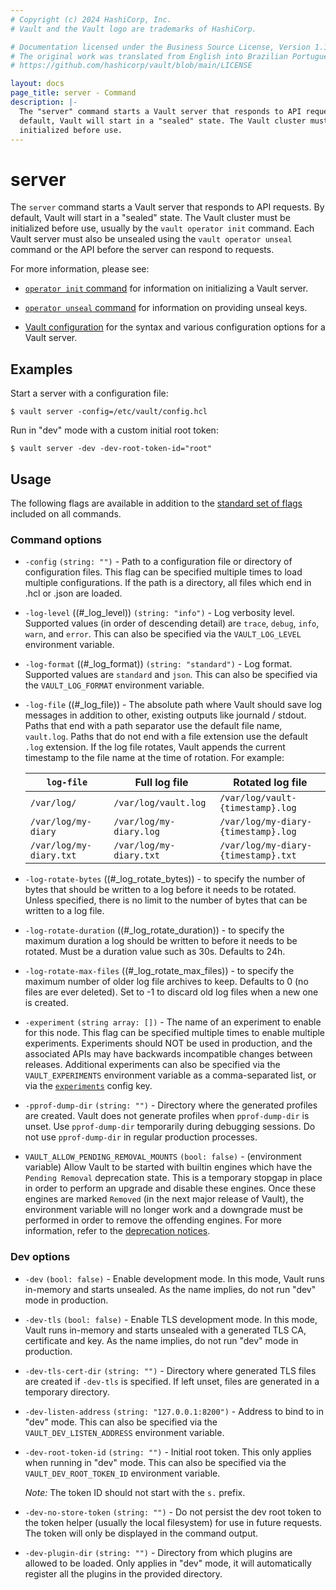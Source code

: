 ```yaml
---
# Copyright (c) 2024 HashiCorp, Inc.
# Vault and the Vault logo are trademarks of HashiCorp.

# Documentation licensed under the Business Source License, Version 1.1.
# The original work was translated from English into Brazilian Portuguese.
# https://github.com/hashicorp/vault/blob/main/LICENSE

layout: docs
page_title: server - Command
description: |-
  The "server" command starts a Vault server that responds to API requests. By
  default, Vault will start in a "sealed" state. The Vault cluster must be
  initialized before use.
---
```


# server

The `server` command starts a Vault server that responds to API requests. By
default, Vault will start in a "sealed" state. The Vault cluster must be
initialized before use, usually by the `vault operator init` command. Each Vault
server must also be unsealed using the `vault operator unseal` command or the
API before the server can respond to requests.

For more information, please see:

- [`operator init` command](/vault/docs/commands/operator/init) for information
  on initializing a Vault server.

- [`operator unseal` command](/vault/docs/commands/operator/unseal) for
  information on providing unseal keys.

- [Vault configuration](/vault/docs/configuration) for the syntax and
  various configuration options for a Vault server.

## Examples

Start a server with a configuration file:

```shell-session
$ vault server -config=/etc/vault/config.hcl
```

Run in "dev" mode with a custom initial root token:

```shell-session
$ vault server -dev -dev-root-token-id="root"
```

## Usage

The following flags are available in addition to the [standard set of
flags](/vault/docs/commands) included on all commands.

### Command options

- `-config` `(string: "")` - Path to a configuration file or directory of
  configuration files. This flag can be specified multiple times to load
  multiple configurations. If the path is a directory, all files which end in
  .hcl or .json are loaded.

- `-log-level` ((#\_log_level)) `(string: "info")` - Log verbosity level. Supported values (in
  order of descending detail) are `trace`, `debug`, `info`, `warn`, and `error`. This can
  also be specified via the `VAULT_LOG_LEVEL` environment variable.

- `-log-format` ((#\_log_format)) `(string: "standard")` - Log format. Supported values
  are `standard` and `json`. This can also be specified via the
  `VAULT_LOG_FORMAT` environment variable.

- `-log-file` ((#\_log_file)) - The absolute path where Vault should save log
  messages in addition to other, existing outputs like journald / stdout. Paths
  that end with a path separator use the default file name, `vault.log`. Paths
  that do not end with a file extension use the default `.log` extension. If the
  log file rotates, Vault appends the current timestamp to the file name
  at the time of rotation. For example:

  | `log-file`              | Full log file           | Rotated log file                    |
  |-------------------------|-------------------------|-------------------------------------|
  | `/var/log/`             | `/var/log/vault.log`    | `/var/log/vault-{timestamp}.log`    |
  | `/var/log/my-diary`     | `/var/log/my-diary.log` | `/var/log/my-diary-{timestamp}.log` |
  | `/var/log/my-diary.txt` | `/var/log/my-diary.txt` | `/var/log/my-diary-{timestamp}.txt` |

- `-log-rotate-bytes` ((#\_log_rotate_bytes)) - to specify the number of
  bytes that should be written to a log before it needs to be rotated. Unless specified,
  there is no limit to the number of bytes that can be written to a log file.

- `-log-rotate-duration` ((#\_log_rotate_duration)) - to specify the maximum
  duration a log should be written to before it needs to be rotated. Must be a duration
  value such as 30s. Defaults to 24h.

- `-log-rotate-max-files` ((#\_log_rotate_max_files)) - to specify the maximum
  number of older log file archives to keep. Defaults to 0 (no files are ever deleted).
  Set to -1 to discard old log files when a new one is created.

- `-experiment` `(string array: [])` - The name of an experiment to enable for this node.
  This flag can be specified multiple times to enable multiple experiments. Experiments
  should NOT be used in production, and the associated APIs may have backwards incompatible
  changes between releases. Additional experiments can also be specified via the
  `VAULT_EXPERIMENTS` environment variable as a comma-separated list, or via the
  [`experiments`](/vault/docs/configuration#experiments) config key.

- `-pprof-dump-dir` `(string: "")` - Directory where the generated profiles are
  created. Vault does not generate profiles when `pprof-dump-dir` is unset.
  Use `pprof-dump-dir` temporarily during debugging sessions. Do not use
  `pprof-dump-dir` in regular production processes.

- `VAULT_ALLOW_PENDING_REMOVAL_MOUNTS` `(bool: false)` - (environment variable)
  Allow Vault to be started with builtin engines which have the `Pending Removal`
  deprecation state. This is a temporary stopgap in place in order to perform an
  upgrade and disable these engines. Once these engines are marked `Removed` (in
  the next major release of Vault), the environment variable will no longer work
  and a downgrade must be performed in order to remove the offending engines. For
  more information, refer to the [deprecation notices](/vault/docs/updates/deprecation).

### Dev options

- `-dev` `(bool: false)` - Enable development mode. In this mode, Vault runs
  in-memory and starts unsealed. As the name implies, do not run "dev" mode in
  production.

- `-dev-tls` `(bool: false)` - Enable TLS development mode. In this mode, Vault runs
  in-memory and starts unsealed with a generated TLS CA, certificate and key.
  As the name implies, do not run "dev" mode in production.

- `-dev-tls-cert-dir` `(string: "")` - Directory where generated TLS files are created if `-dev-tls` is specified. If left unset, files are generated in a temporary directory.

- `-dev-listen-address` `(string: "127.0.0.1:8200")` - Address to bind to in
  "dev" mode. This can also be specified via the `VAULT_DEV_LISTEN_ADDRESS`
  environment variable.

- `-dev-root-token-id` `(string: "")` - Initial root token. This only applies
  when running in "dev" mode. This can also be specified via the
  `VAULT_DEV_ROOT_TOKEN_ID` environment variable.

  _Note:_ The token ID should not start with the `s.` prefix.

- `-dev-no-store-token` `(string: "")` - Do not persist the dev root token to
  the token helper (usually the local filesystem) for use in future requests.
  The token will only be displayed in the command output.

- `-dev-plugin-dir` `(string: "")` - Directory from which plugins are allowed to be loaded. Only applies in "dev" mode, it will automatically register all the plugins in the provided directory.
